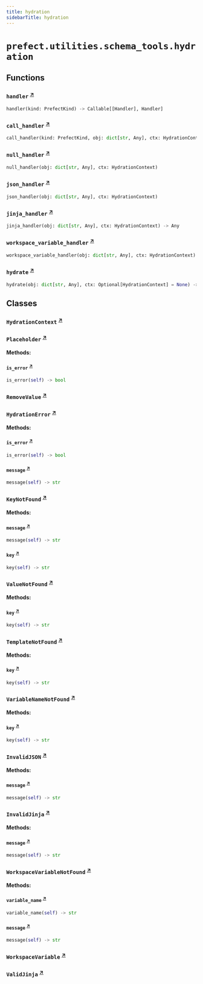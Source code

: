 ```yaml
---
title: hydration
sidebarTitle: hydration
---
```


# `prefect.utilities.schema_tools.hydration`

## Functions

### `handler` <sup><a href="https://github.com/PrefectHQ/prefect/blob/main/src/prefect/utilities/schema_tools/hydration.py#L172" target="_blank">↗</a></sup>

```python
handler(kind: PrefectKind) -> Callable[[Handler], Handler]
```

### `call_handler` <sup><a href="https://github.com/PrefectHQ/prefect/blob/main/src/prefect/utilities/schema_tools/hydration.py#L180" target="_blank">↗</a></sup>

```python
call_handler(kind: PrefectKind, obj: dict[str, Any], ctx: HydrationContext) -> Any
```

### `null_handler` <sup><a href="https://github.com/PrefectHQ/prefect/blob/main/src/prefect/utilities/schema_tools/hydration.py#L191" target="_blank">↗</a></sup>

```python
null_handler(obj: dict[str, Any], ctx: HydrationContext)
```

### `json_handler` <sup><a href="https://github.com/PrefectHQ/prefect/blob/main/src/prefect/utilities/schema_tools/hydration.py#L200" target="_blank">↗</a></sup>

```python
json_handler(obj: dict[str, Any], ctx: HydrationContext)
```

### `jinja_handler` <sup><a href="https://github.com/PrefectHQ/prefect/blob/main/src/prefect/utilities/schema_tools/hydration.py#L226" target="_blank">↗</a></sup>

```python
jinja_handler(obj: dict[str, Any], ctx: HydrationContext) -> Any
```

### `workspace_variable_handler` <sup><a href="https://github.com/PrefectHQ/prefect/blob/main/src/prefect/utilities/schema_tools/hydration.py#L257" target="_blank">↗</a></sup>

```python
workspace_variable_handler(obj: dict[str, Any], ctx: HydrationContext) -> Any
```

### `hydrate` <sup><a href="https://github.com/PrefectHQ/prefect/blob/main/src/prefect/utilities/schema_tools/hydration.py#L287" target="_blank">↗</a></sup>

```python
hydrate(obj: dict[str, Any], ctx: Optional[HydrationContext] = None) -> dict[str, Any]
```

## Classes

### `HydrationContext` <sup><a href="https://github.com/PrefectHQ/prefect/blob/main/src/prefect/utilities/schema_tools/hydration.py#L14" target="_blank">↗</a></sup>

### `Placeholder` <sup><a href="https://github.com/PrefectHQ/prefect/blob/main/src/prefect/utilities/schema_tools/hydration.py#L59" target="_blank">↗</a></sup>

**Methods:**

#### `is_error` <sup><a href="https://github.com/PrefectHQ/prefect/blob/main/src/prefect/utilities/schema_tools/hydration.py#L64" target="_blank">↗</a></sup>

```python
is_error(self) -> bool
```

### `RemoveValue` <sup><a href="https://github.com/PrefectHQ/prefect/blob/main/src/prefect/utilities/schema_tools/hydration.py#L68" target="_blank">↗</a></sup>

### `HydrationError` <sup><a href="https://github.com/PrefectHQ/prefect/blob/main/src/prefect/utilities/schema_tools/hydration.py#L76" target="_blank">↗</a></sup>

**Methods:**

#### `is_error` <sup><a href="https://github.com/PrefectHQ/prefect/blob/main/src/prefect/utilities/schema_tools/hydration.py#L81" target="_blank">↗</a></sup>

```python
is_error(self) -> bool
```

#### `message` <sup><a href="https://github.com/PrefectHQ/prefect/blob/main/src/prefect/utilities/schema_tools/hydration.py#L86" target="_blank">↗</a></sup>

```python
message(self) -> str
```

### `KeyNotFound` <sup><a href="https://github.com/PrefectHQ/prefect/blob/main/src/prefect/utilities/schema_tools/hydration.py#L96" target="_blank">↗</a></sup>

**Methods:**

#### `message` <sup><a href="https://github.com/PrefectHQ/prefect/blob/main/src/prefect/utilities/schema_tools/hydration.py#L98" target="_blank">↗</a></sup>

```python
message(self) -> str
```

#### `key` <sup><a href="https://github.com/PrefectHQ/prefect/blob/main/src/prefect/utilities/schema_tools/hydration.py#L103" target="_blank">↗</a></sup>

```python
key(self) -> str
```

### `ValueNotFound` <sup><a href="https://github.com/PrefectHQ/prefect/blob/main/src/prefect/utilities/schema_tools/hydration.py#L107" target="_blank">↗</a></sup>

**Methods:**

#### `key` <sup><a href="https://github.com/PrefectHQ/prefect/blob/main/src/prefect/utilities/schema_tools/hydration.py#L109" target="_blank">↗</a></sup>

```python
key(self) -> str
```

### `TemplateNotFound` <sup><a href="https://github.com/PrefectHQ/prefect/blob/main/src/prefect/utilities/schema_tools/hydration.py#L113" target="_blank">↗</a></sup>

**Methods:**

#### `key` <sup><a href="https://github.com/PrefectHQ/prefect/blob/main/src/prefect/utilities/schema_tools/hydration.py#L115" target="_blank">↗</a></sup>

```python
key(self) -> str
```

### `VariableNameNotFound` <sup><a href="https://github.com/PrefectHQ/prefect/blob/main/src/prefect/utilities/schema_tools/hydration.py#L119" target="_blank">↗</a></sup>

**Methods:**

#### `key` <sup><a href="https://github.com/PrefectHQ/prefect/blob/main/src/prefect/utilities/schema_tools/hydration.py#L121" target="_blank">↗</a></sup>

```python
key(self) -> str
```

### `InvalidJSON` <sup><a href="https://github.com/PrefectHQ/prefect/blob/main/src/prefect/utilities/schema_tools/hydration.py#L125" target="_blank">↗</a></sup>

**Methods:**

#### `message` <sup><a href="https://github.com/PrefectHQ/prefect/blob/main/src/prefect/utilities/schema_tools/hydration.py#L127" target="_blank">↗</a></sup>

```python
message(self) -> str
```

### `InvalidJinja` <sup><a href="https://github.com/PrefectHQ/prefect/blob/main/src/prefect/utilities/schema_tools/hydration.py#L134" target="_blank">↗</a></sup>

**Methods:**

#### `message` <sup><a href="https://github.com/PrefectHQ/prefect/blob/main/src/prefect/utilities/schema_tools/hydration.py#L136" target="_blank">↗</a></sup>

```python
message(self) -> str
```

### `WorkspaceVariableNotFound` <sup><a href="https://github.com/PrefectHQ/prefect/blob/main/src/prefect/utilities/schema_tools/hydration.py#L143" target="_blank">↗</a></sup>

**Methods:**

#### `variable_name` <sup><a href="https://github.com/PrefectHQ/prefect/blob/main/src/prefect/utilities/schema_tools/hydration.py#L145" target="_blank">↗</a></sup>

```python
variable_name(self) -> str
```

#### `message` <sup><a href="https://github.com/PrefectHQ/prefect/blob/main/src/prefect/utilities/schema_tools/hydration.py#L150" target="_blank">↗</a></sup>

```python
message(self) -> str
```

### `WorkspaceVariable` <sup><a href="https://github.com/PrefectHQ/prefect/blob/main/src/prefect/utilities/schema_tools/hydration.py#L154" target="_blank">↗</a></sup>

### `ValidJinja` <sup><a href="https://github.com/PrefectHQ/prefect/blob/main/src/prefect/utilities/schema_tools/hydration.py#L164" target="_blank">↗</a></sup>
